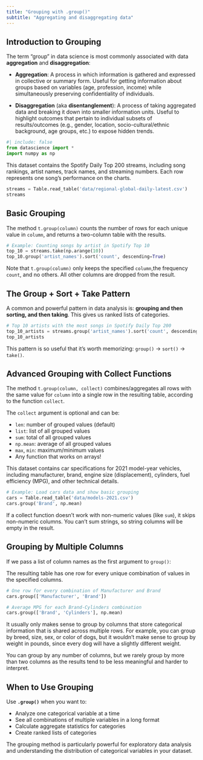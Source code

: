 ```yaml
---
title: "Grouping with .group()"
subtitle: "Aggregating and disaggregating data"
---
```


## Introduction to Grouping

The term "group" in data science is most commonly associated with data **aggregation** and **disaggregation**:

- **Aggregation**: A process in which information is gathered and expressed in collective or summary form. Useful for getting information about groups based on variables (age, profession, income) while simultaneously preserving confidentiality of individuals.

- **Disaggregation** (aka **disentanglement**): A process of taking aggregated data and breaking it down into smaller information units. Useful to highlight outcomes that pertain to individual subsets of results/outcomes (e.g., gender, location, socio-cultural/ethnic background, age groups, etc.) to expose hidden trends.

```python
#| include: false
from datascience import *
import numpy as np
```

::: {.callout-note title="Spotify Dataset"}
This dataset contains the Spotify Daily Top 200 streams, including song rankings, artist names, track names, and streaming numbers. Each row represents one song's performance on the charts.
:::


```python
streams = Table.read_table('data/regional-global-daily-latest.csv')
streams
```

## Basic Grouping

The method `t.group(column)` counts the number of rows for each unique value in `column`, and returns a two-column table with the results.


```python
# Example: Counting songs by artist in Spotify Top 10
top_10 = streams.take(np.arange(10))
top_10.group('artist_names').sort('count', descending=True)
```

::: {.callout-important title="Note about Grouping"}
Note that `t.group(column)` only keeps the specified `column`,the frequency `count`, and no others. All other columns are dropped from the result.
:::

## The Group + Sort + Take Pattern

A common and powerful pattern in data analysis is: **grouping and then sorting, and then taking**. This gives us ranked lists of categories.

```python
# Top 10 artists with the most songs in Spotify Daily Top 200
top_10_artists = streams.group('artist_names').sort('count', descending=True).take(np.arange(10))
top_10_artists
```

This pattern is so useful that it's worth memorizing: `group()` → `sort()` → `take()`.

## Advanced Grouping with Collect Functions

The method `t.group(column, collect)` combines/aggregates all rows with the same value for `column` into a single row in the resulting table, according to the function `collect`.

The `collect` argument is optional and can be:

- `len`: number of grouped values (default)
- `list`: list of all grouped values  
- `sum`: total of all grouped values
- `np.mean`: average of all grouped values
- `max`, `min`: maximum/minimum values
- Any function that works on arrays!

::: {.callout-note title="Cars Dataset"}
This dataset contains car specifications for 2021 model-year vehicles, including manufacturer, brand, engine size (displacement), cylinders, fuel efficiency (MPG), and other technical details.
:::

```python
# Example: Load cars data and show basic grouping
cars = Table.read_table('data/models-2021.csv')
cars.group('Brand', np.mean)
```

::: {.callout-note title="Non-numeric Values"}
If a collect function doesn't work with non-numeric values (like `sum`), it skips non-numeric columns. You can't sum strings, so string columns will be empty in the result.
:::

## Grouping by Multiple Columns

If we pass a list of column names as the first argument to `group()`:

The resulting table has one row for every unique combination of values in the specified columns.

```python
# One row for every combination of Manufacturer and Brand
cars.group(['Manufacturer', 'Brand'])
```

```python
# Average MPG for each Brand-Cylinders combination
cars.group(['Brand', 'Cylinders'], np.mean)
```

::: {.callout-tip title="When to Group by Multiple Columns"}
It usually only makes sense to group by columns that store categorical information that is shared across multiple rows. For example, you can group by breed, size, sex, or color of dogs, but it wouldn't make sense to group by weight in pounds, since every dog will have a slightly different weight.
:::

::: {.callout-note title="Practical Limitation"}
You can group by any number of columns, but we rarely group by more than two columns as the results tend to be less meaningful and harder to interpret.
:::

## When to Use Grouping

Use **`.group()`** when you want to:

- Analyze one categorical variable at a time
- See all combinations of multiple variables in a long format
- Calculate aggregate statistics for categories
- Create ranked lists of categories

The grouping method is particularly powerful for exploratory data analysis and understanding the distribution of categorical variables in your dataset.